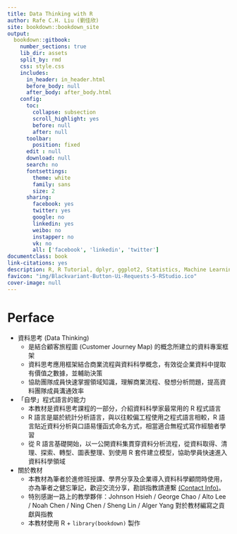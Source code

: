 ```yaml
--- 
title: Data Thinking with R
author: Rafe C.H. Liu (劉佳欣)
site: bookdown::bookdown_site
output:
  bookdown::gitbook:
    number_sections: true
    lib_dir: assets
    split_by: rmd
    css: style.css
    includes:
      in_header: in_header.html
      before_body: null
      after_body: after_body.html
    config:
      toc:
        collapse: subsection
        scroll_highlight: yes
        before: null
        after: null
      toolbar:
        position: fixed
      edit : null
      download: null
      search: no
      fontsettings:
        theme: white
        family: sans
        size: 2
      sharing:
        facebook: yes
        twitter: yes
        google: no
        linkedin: yes
        weibo: no
        instapper: no
        vk: no
        all: ['facebook', 'linkedin', 'twitter']
documentclass: book
link-citations: yes
description: R, R Tutorial, dplyr, ggplot2, Statistics, Machine Learning, Data Mining, Data Science, Data Analystics, R學習, R教材, R語言
favicon: "img/Blackvariant-Button-Ui-Requests-5-RStudio.ico"
cover-image: null
---
```


# Perface{-}

- 資料思考 (Data Thinking) 
    - 是結合顧客旅程圖 (Customer Journey Map) 的概念所建立的資料專案框架
    - 資料思考應用框架結合商業流程與資料科學概念，有效從企業資料中提取有價值之數據，並輔助決策
    - 協助團隊成員快速掌握領域知識，理解商業流程、發想分析問題，提高資料團隊成員溝通效率
- 「自學」程式語言的能力
    - 本教材是資料思考課程的一部分，介紹資料科學家最常用的 R 程式語言
    - R 語言是屬於統計分析語言，與以往較偏工程使用之程式語言相較，R 語言貼近資料分析與口語易懂函式命名方式，相當適合無程式寫作經驗者學習
    - 從 R 語言基礎開始，以一公開資料集貫穿資料分析流程，從資料取得、清理、探索、轉型、圖表整理、到使用 R 套件建立模型，協助學員快速進入資料科學領域
- 關於教材
    - 本教材為筆者於進修班授課、學界分享及企業導入資料科學顧問時使用，亦為筆者之健忘筆記，歡迎交流分享，勘誤指教請連繫 <a href="mailto:snexuz@gmail.com?subject=關於R教材">(Contact Info)</a>。
    - 特別感謝一路上的教學夥伴：Johnson Hsieh / George Chao / Alto Lee / Noah Chen / Ning Chen / 
Sheng Lin / Alger Yang 對於教材編寫之貢獻與指教
    - 本教材使用 R + `library(bookdown)` 製作 

